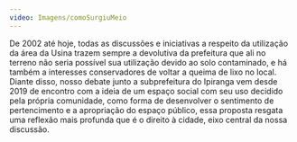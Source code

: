 ```yaml
---
video: Imagens/comoSurgiuMeio 
---
```

De 2002 até hoje, todas as discussões e iniciativas a respeito da utilização da área da Usina trazem sempre a devolutiva da prefeitura que ali no terreno não seria possível sua utilização devido ao solo contaminado, e há também a interesses conservadores de voltar a queima de lixo no local. Diante disso, nosso debate junto a subprefeitura do Ipiranga vem desde 2019 de encontro com a ideia de um espaço social com seu uso decidido pela própria comunidade, como forma de desenvolver o sentimento de pertencimento e a apropriação do espaço público, essa proposta resgata uma reflexão mais profunda que é o direito à cidade, eixo central da nossa discussão.